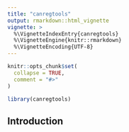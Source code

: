 ```yaml
---
title: "canregtools"
output: rmarkdown::html_vignette
vignette: >
  %\VignetteIndexEntry{canregtools}
  %\VignetteEngine{knitr::rmarkdown}
  %\VignetteEncoding{UTF-8}
---
```


```r
knitr::opts_chunk$set(
  collapse = TRUE,
  comment = "#>"
)
```

```r
library(canregtools)
```

## Introduction




